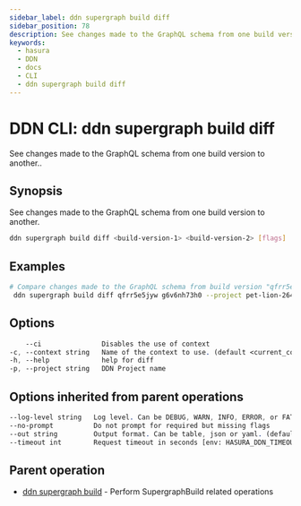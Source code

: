```yaml
---
sidebar_label: ddn supergraph build diff
sidebar_position: 78
description: See changes made to the GraphQL schema from one build version to another. using the DDN CLI
keywords:
  - hasura
  - DDN
  - docs
  - CLI
  - ddn supergraph build diff
---
```


# DDN CLI: ddn supergraph build diff

See changes made to the GraphQL schema from one build version to another..

## Synopsis

See changes made to the GraphQL schema from one build version to another.

```bash
ddn supergraph build diff <build-version-1> <build-version-2> [flags]
```

## Examples

```bash
# Compare changes made to the GraphQL schema from build version "qfrr5e5jyw" to "g6v6nh73h0" for Project "pet-lion-2649"
 ddn supergraph build diff qfrr5e5jyw g6v6nh73h0 --project pet-lion-2649
```

## Options

```sass
    --ci               Disables the use of context
-c, --context string   Name of the context to use. (default <current_context>)
-h, --help             help for diff
-p, --project string   DDN Project name
```

## Options inherited from parent operations

```sass
--log-level string   Log level. Can be DEBUG, WARN, INFO, ERROR, or FATAL. (default "INFO")
--no-prompt          Do not prompt for required but missing flags
--out string         Output format. Can be table, json or yaml. (default "table")
--timeout int        Request timeout in seconds [env: HASURA_DDN_TIMEOUT] (default 100)
```

## Parent operation

- [ddn supergraph build](/cli/commands/ddn_supergraph_build) - Perform SupergraphBuild related operations
